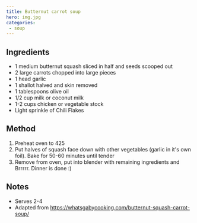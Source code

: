```yaml
---
title: Butternut carrot soup
hero: img.jpg
categories:
 - soup 
---
```


## Ingredients
* 1 medium butternut squash sliced in half and seeds scooped out
* 2 large carrots chopped into large pieces
* 1 head garlic
* 1 shallot halved and skin removed
* 1 tablespoons olive oil
* 1/2 cup milk or coconut milk
* 1-2 cups chicken or vegetable stock
* Light sprinkle of Chili Flakes

## Method
1. Preheat oven to 425
2. Put halves of squash face down with other vegetables (garlic in it's own foil).  Bake for 50-60 minutes until tender
3. Remove from oven, put into blender with remaining ingredients and Brrrrr.  Dinner is done :)

## Notes
* Serves 2-4
* Adapted from https://whatsgabycooking.com/butternut-squash-carrot-soup/